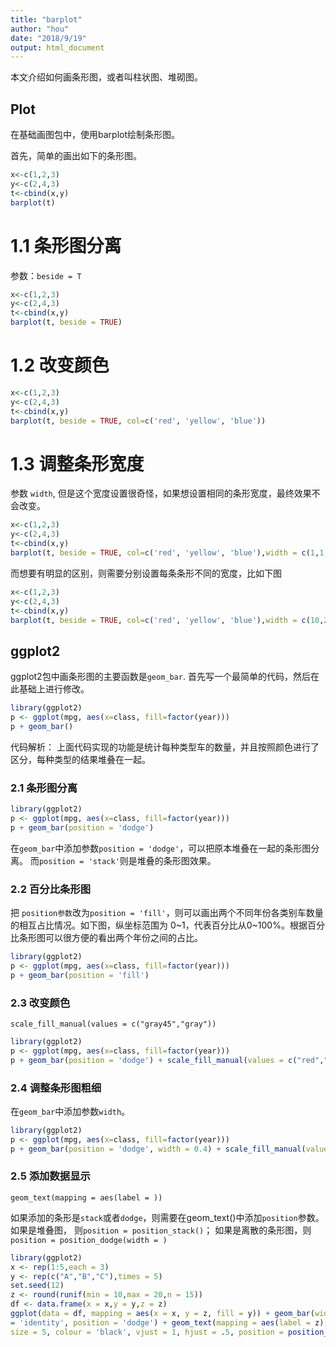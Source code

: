```yaml
---
title: "barplot"
author: "hou"
date: "2018/9/19"
output: html_document
---
```


本文介绍如何画条形图，或者叫柱状图、堆砌图。

## Plot

在基础画图包中，使用barplot绘制条形图。

首先，简单的画出如下的条形图。
```r
x<-c(1,2,3)
y<-c(2,4,3)
t<-cbind(x,y)
barplot(t)
```


# 1.1 条形图分离
参数：`beside = T`

```r
x<-c(1,2,3)
y<-c(2,4,3)
t<-cbind(x,y)
barplot(t, beside = TRUE)
```

# 1.2 改变颜色

```r
x<-c(1,2,3)
y<-c(2,4,3)
t<-cbind(x,y)
barplot(t, beside = TRUE, col=c('red', 'yellow', 'blue'))
```

# 1.3 调整条形宽度
参数 `width`, 但是这个宽度设置很奇怪，如果想设置相同的条形宽度，最终效果不会改变。

```r
x<-c(1,2,3)
y<-c(2,4,3)
t<-cbind(x,y)
barplot(t, beside = TRUE, col=c('red', 'yellow', 'blue'),width = c(1,1,1))
```


而想要有明显的区别，则需要分别设置每条条形不同的宽度，比如下图

```r
x<-c(1,2,3)
y<-c(2,4,3)
t<-cbind(x,y)
barplot(t, beside = TRUE, col=c('red', 'yellow', 'blue'),width = c(10,20,30))
```


## ggplot2
ggplot2包中画条形图的主要函数是`geom_bar`. 首先写一个最简单的代码，然后在此基础上进行修改。
```r
library(ggplot2)
p <- ggplot(mpg, aes(x=class, fill=factor(year)))
p + geom_bar()
```

代码解析： 上面代码实现的功能是统计每种类型车的数量，并且按照颜色进行了区分，每种类型的结果堆叠在一起。

### 2.1 条形图分离

```r
library(ggplot2)
p <- ggplot(mpg, aes(x=class, fill=factor(year)))
p + geom_bar(position = 'dodge')
```

在`geom_bar`中添加参数`position = 'dodge'`，可以把原本堆叠在一起的条形图分离。 而`position = 'stack'`则是堆叠的条形图效果。

### 2.2 百分比条形图

把 `position参数`改为`position = 'fill'`，则可以画出两个不同年份各类别车数量的相互占比情况。如下图，纵坐标范围为 0\~1，代表百分比从0\~100%。根据百分比条形图可以很方便的看出两个年份之间的占比。

```r
library(ggplot2)
p <- ggplot(mpg, aes(x=class, fill=factor(year)))
p + geom_bar(position = 'fill')
```

### 2.3 改变颜色

`scale_fill_manual(values = c("gray45","gray"))`

```r
library(ggplot2)
p <- ggplot(mpg, aes(x=class, fill=factor(year)))
p + geom_bar(position = 'dodge') + scale_fill_manual(values = c("red","blue"))
```

### 2.4 调整条形图粗细

在`geom_bar`中添加参数`width`。

```r
library(ggplot2)
p <- ggplot(mpg, aes(x=class, fill=factor(year)))
p + geom_bar(position = 'dodge', width = 0.4) + scale_fill_manual(values = c("red","blue"))
```


### 2.5 添加数据显示

`geom_text(mapping = aes(label = ))` 

如果添加的条形是`stack`或者`dodge`，则需要在geom_text()中添加`position`参数。 如果是堆叠图， 则`position = position_stack()`； 如果是离散的条形图，则`position = position_dodge(width = )`

```r
library(ggplot2)
x <- rep(1:5,each = 3)
y <- rep(c("A","B","C"),times = 5)
set.seed(12)
z <- round(runif(min = 10,max = 20,n = 15))
df <- data.frame(x = x,y = y,z = z)
ggplot(data = df, mapping = aes(x = x, y = z, fill = y)) + geom_bar(width = 0.5,stat
= 'identity', position = 'dodge') + geom_text(mapping = aes(label = z),
size = 5, colour = 'black', vjust = 1, hjust = .5, position = position_dodge(width = 0.5))
```


